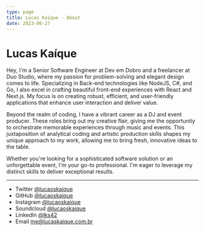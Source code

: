 ```yaml
---
type: page
title: Lucas Kaíque - About
date: 2023-06-27
---
```


# Lucas Kaíque

Hey, I'm a Senior Software Engineer at Dev em Dobro and a freelancer at Duo Studio, where my passion for problem-solving and elegant design comes to life. Specializing in Back-end technologies like NodeJS, C#, and Go, I also excel in crafting beautiful front-end experiences with React and Next.js. My focus is on creating robust, efficient, and user-friendly applications that enhance user interaction and deliver value.

Beyond the realm of coding, I have a vibrant career as a DJ and event producer. These roles bring out my creative flair, giving me the opportunity to orchestrate memorable experiences through music and events. This juxtaposition of analytical coding and artistic production skills shapes my unique approach to my work, allowing me to bring fresh, innovative ideas to the table.

Whether you're looking for a sophisticated software solution or an unforgettable event, I'm your go-to professional. I'm eager to leverage my distinct skills to deliver exceptional results.

---

- Twitter [@lucaoskaique](https://twitter.com/lucaoskaique)
- GitHub [@lucaoskaique](https://github.com/lucaoskaique)
- Instagram [@lucaoskaique](https://instagram.com/lucaoskaique)
- Soundcloud [@lucaoskaique](https://soundcloud.com/lucaoskaique/sets/mixes)
- LinkedIn [@lks42](https://www.linkedin.com/in/lks42/)
- Email me@lucaskaique.com.br
